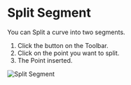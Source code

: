 
# Split Segment

<Reference shortcut="" command="split-segment" button="Toolbar" />

You can Split a curve into two segments.

1. Click the button <ButtonIcon type="button-split-segment" /> on the Toolbar.
2. Click on the point you want to split.
3. The Point inserted.

![Split Segment](/img/split-segment.gif)





